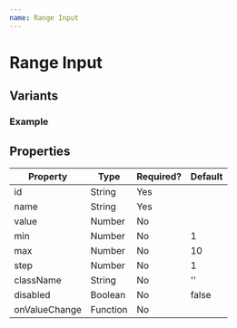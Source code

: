 ```yaml
---
name: Range Input
---
```


# Range Input


## Variants

### Example

<Playground>
    <RangeInput
        id="my_range_input"
        name="my_range_input"
        min={1}
        max={10}
        value={6}
        lowIndicator="-"
        highIndicator="+"
    />
</Playground>

## Properties

| Property    | Type           | Required? | Default |
|-------------|----------------|-----------|---------|
|id           |String          |Yes        |         |
|name         |String          |Yes        |         |
|value        |Number          |No         |         |
|min          |Number          |No         |1        |
|max          |Number          |No         |10       |
|step         |Number          |No         |1        |
|className    |String          |No         |''       |
|disabled     |Boolean         |No         |false    |
|onValueChange|Function        |No         |         |